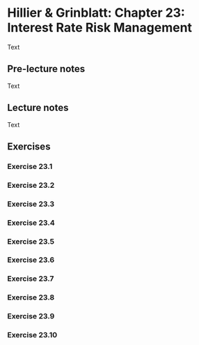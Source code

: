 # Hillier & Grinblatt: Chapter 23: Interest Rate Risk Management

Text

## Pre-lecture notes

Text

## Lecture notes

Text

## Exercises

### Exercise 23.1

### Exercise 23.2

### Exercise 23.3

### Exercise 23.4

### Exercise 23.5

### Exercise 23.6

### Exercise 23.7

### Exercise 23.8

### Exercise 23.9

### Exercise 23.10